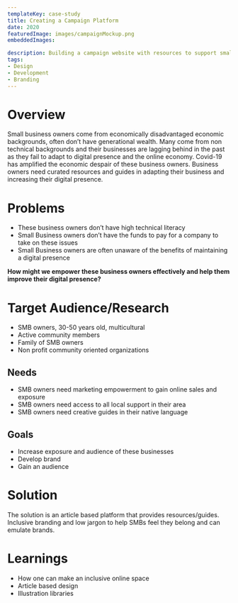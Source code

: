 ```yaml
---
templateKey: case-study
title: Creating a Campaign Platform 
date: 2020
featuredImage: images/campaignMockup.png
embeddedImages:

description: Building a campaign website with resources to support small business owners.
tags:
- Design
- Development
- Branding
---
```

# Overview   
Small business owners come from economically disadvantaged economic backgrounds, often don’t have generational wealth. Many come from non technical backgrounds and their businesses are lagging behind in the past as they fail to adapt to digital presence and the online economy. Covid-19 has amplified the economic despair of these business owners. Business owners need curated resources and guides in adapting their business and increasing their digital presence.

# Problems   
- These business owners don’t have high technical literacy
- Small Business owners don’t have the funds to pay for a company to take on these issues
- Small Business owners are often unaware of the benefits of maintaining a digital presence

**How might we empower these business owners effectively and help them improve their digital presence?**

# Target Audience/Research   
- SMB owners, 30-50 years old, multicultural
- Active community members
- Family of SMB owners
- Non profit community oriented organizations

## Needs   
- SMB owners need marketing empowerment to gain online sales and exposure
- SMB owners need access to all local support in their area
- SMB owners need creative guides in their native language

## Goals   
- Increase exposure and audience of these businesses
- Develop brand
- Gain an audience

# Solution   
The solution is an article based platform that provides resources/guides. Inclusive branding and low jargon to help SMBs feel they belong and can emulate brands.

# Learnings   
- How one can make an inclusive online space
- Article based design
- Illustration libraries






